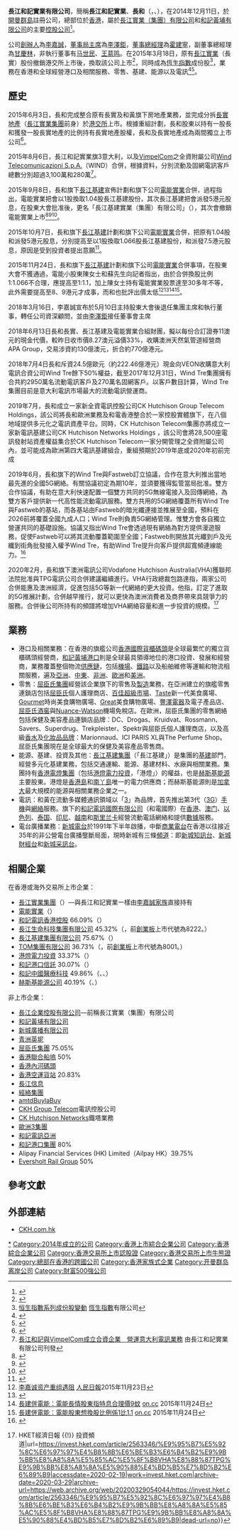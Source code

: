 {{Redirect|長和}}
{{Infobox Company
|name = 長江和記實業有限公司
|name_en = CHEUNG KONG Hutchison Holdings Limited
|company_logo = [[File:Cheung_Kong_Holdings.svg|100px]]
|company_type = [[上市公司|上市公司]]
|local_code_name = HK
|local_code = F0021154
|traded_as = {{hkex|1}}<br/>{{otcbb|CKHUY}}
|company_slogan =
|listing =
|location = {{HKG}}[[中環|中環]][[皇后大道|皇后大道中]]2號[[長江集團中心|長江集團中心]]48樓
|founder = [[李嘉誠|李嘉誠]]
|chairman = [[李澤鉅|李澤鉅]]
|MD = [[李澤鉅|李澤鉅]]和[[霍建寧|霍建寧]]
|industry = 綜合企業
|sales =
|profit =
|asset =
|revenue =
|market_value =
|num_employees =
|products = 核心業務包括港口及相關業務、零售、基建、能源及電訊
|subsid = [[長江企業控股|長江企業控股]]、[[和記黃埔|和記黃埔]]
|homepage = [http://www.ckh.com.hk/ CKH.com.hk]
}}  
'''長江和記實業有限公司'''，簡稱'''長江和記實業'''、'''長和'''（{{lang-en|CHEUNG KONG Hutchison Holdings Limited}}，{{hkex|1}}、{{otcbb|CKHUY}}），在2014年12月11日，於[[開曼群島|開曼群島]]註冊公司，總部位於[[香港|香港]]，屬於[[長江實業|長江實業（集團）有限公司]]和[[和記黃埔|和記黃埔有限公司]]的主要[[控股公司|控股公司]]<ref>{{Cite web |url=http://www.hkexnews.hk/listedco/listconews/SEHK/2015/0109/LTN20150109206_C.pdf |title=重組通告1 |access-date=2015-03-10 |archive-date=2016-04-07 |archive-url=https://web.archive.org/web/20160407141601/http://www.hkexnews.hk/listedco/listconews/sehk/2015/0109/LTN20150109206_C.pdf |dead-url=no }}</ref>。

公司[[創辦人|創辦人]]為[[李嘉誠|李嘉誠]]，[[董事局主席|董事局主席]]為[[李澤鉅|李澤鉅]]，[[董事總經理|董事總經理]]為[[霍建寧|霍建寧]]，副董事總經理為[[甘慶林|甘慶林]]，非執行董事有[[馬世民|马世民]]、[[王䓪鳴|王䓪鸣]]。在2015年3月18日，原有[[長江實業|長江實業]]（長實）股份撤銷港交所上市後，換取該公司上市<ref>{{Cite web |url=http://www.hkexnews.hk/listedco/listconews/SEHK/2015/0310/LTN20150310737_C.PDF |title=重組通告2 |access-date=2015-03-10 |archive-date=2020-10-01 |archive-url=https://web.archive.org/web/20201001035630/https://www1.hkexnews.hk/listedco/listconews/sehk/2015/0310/ltn20150310737_c.pdf |dead-url=no }}</ref>，同時成為[[恆生指數|恆生指數]]成份股<ref>[http://www.hsi.com.hk/HSI-Net/static/revamp/contents/zh_hk/news/indexChgNotice/20150306c.pdf 恒生指數系列成份股變動] {{Wayback|url=http://www.hsi.com.hk/HSI-Net/static/revamp/contents/zh_hk/news/indexChgNotice/20150306c.pdf |date=20150402144058 }}[[恆生指數|恆生指數]]有限公司</ref>，業務在香港和全球經營港口及相關服務、零售、基建、能源以及電訊<ref>{{Cite web |url=http://www.ckh.com.hk/tc/about/structure.php |title=長江和記實業有限公司架構 |access-date=2015-06-04 |archive-date=2021-01-26 |archive-url=https://web.archive.org/web/20210126151354/https://www.ckh.com.hk/tc/about/structure.php |dead-url=no }}</ref><ref>{{Cite web |url=http://www.ckh.com.hk/tc/about/overview.php |title=長江和記實業有限公司簡介 |access-date=2015-06-04 |archive-date=2020-11-24 |archive-url=https://web.archive.org/web/20201124011516/https://www.ckh.com.hk/tc/about/overview.php |dead-url=no }}</ref>。

== 歷史 ==
2015年6月3日，長和完成整合原有長實及和黃旗下房地產業務，並完成分拆[[長實地產|長實地產]]（[[長江實業集團|長江實業集團]]前身）於[[港交所|港交所]]上市。根據重組計劃，長和股東以持有一股長和獲發一股長實地產的比例持有長實地產股權，長和及長實地產成為兩間獨立上市公司<ref>{{Cite web |url=http://www.irasia.com/listco/hk/ckh/announcement/a142681-cw0001ann.pdf |title=持續關連交易通告 |access-date=2015-06-06 |archive-date=2016-03-05 |archive-url=https://web.archive.org/web/20160305132438/http://irasia.com/listco/hk/ckh/announcement/a142681-cw0001ann.pdf |dead-url=no }}</ref>。

2015年8月6日，長江和記實業旗3意大利，以及[[VimpelCom|VimpelCom]]之全資附屬公司[[Wind_Telecomunicazioni_S.p.A.|Wind Telecomunicazioni S.p.A.]]（WIND）合併，根據資料，分別流動及固網電訊客戶總數分別超過3,100萬和280萬<ref>[http://www.ckh.com.hk/tc/media/topic/3062/CKHH-VimpelCom/ 長江和記與VimpelCom成立合資企業　營運意大利電訊業務] {{Wayback|url=http://www.ckh.com.hk/tc/media/topic/3062/CKHH-VimpelCom/ |date=20200329053956 }}由長江和記實業有限公司刊發</ref>。

2015年9月8日，長和旗下[[長江基建|長江基建]]宣佈計劃和旗下公司[[電能實業|電能實業]]合併，過程指出，電能實業把會以1股換取1.04股長江基建股份，其次長江基建把會派發5港元股息，在股東大會批准後，更名「長江基建實業（集團）有限公司」（{{lang-en|CK Infrastructure Assets (Holdings) Limited}}），其次會撤銷電能實業上市<ref>{{Cite web |url=http://www.hkexnews.hk/listedco/listconews/sehk/2015/0908/LTN20150908205_C.pdf |title=建議合併長江基建集團有限公司與電能實業有限公司涉及透過協議安排方式向電能實業有限公司計劃股東提出股份交換要約以註銷所有計劃股份（長江和記實業有限公司）通告 |access-date=2015-09-08 |archive-date=2016-03-05 |archive-url=https://web.archive.org/web/20160305023026/http://www.hkexnews.hk/listedco/listconews/sehk/2015/0908/LTN20150908205_C.pdf |dead-url=no }}</ref><ref>{{Cite web |url=http://www.hkexnews.hk/listedco/listconews/sehk/2015/0908/LTN20150908203_C.pdf |title=建議合併長江基建集團有限公司與電能實業有限公司涉及透過協議安排方式向電能實業有限公司計劃股東提出股份交換要約以註銷所有計劃股份（電能實業有限公司）通告 |access-date=2015-09-08 |archive-date=2019-08-18 |archive-url=https://web.archive.org/web/20190818122029/https://www1.hkexnews.hk/listedco/listconews/sehk/2015/0908/ltn20150908203_c.pdf |dead-url=no }}</ref><ref>{{Cite web |url=http://www.hkexnews.hk/listedco/listconews/sehk/2015/0908/LTN20150908199_C.PDF |title=建議合併長江基建集團有限公司與電能實業有限公司涉及透過協議安排方式向電能實業有限公司計劃股東提出股份交換要約　以註銷所有計劃股份（長江基建集團有限公司）通告 |access-date=2015-09-08 |archive-date=2016-03-05 |archive-url=https://web.archive.org/web/20160305020826/http://www.hkexnews.hk/listedco/listconews/sehk/2015/0908/LTN20150908199_C.PDF |dead-url=no }}</ref>。

2015年10月7日，長和旗下[[長江基建|長江基建]]計劃和旗下公司[[電能實業|電能實業]]合併，把原有1.04股和派發5港元股息，分別提高至以1股換取1.066股長江基建股份，和派發7.5港元股息，原因是受到投資者提出意願<ref>{{Cite web |url=http://www.hkexnews.hk/listedco/listconews/sehk/2015/1007/LTN20151007679_C.pdf |title=建議合併長江基建與電能實業（1）新建議的應付計劃股東註銷代價（2）新建議的長江基建特別股息金額（3）建議增加長江基建法定股本（4）預期寄發計劃文件及長江基建通函日期通告 |access-date=2015-10-07 |archive-date=2017-08-09 |archive-url=https://web.archive.org/web/20170809203754/http://www.hkexnews.hk/listedco/listconews/sehk/2015/1007/LTN20151007679_C.pdf |dead-url=no }}</ref>。

2015年11月24日，長和旗下[[長江基建|長江基建]]計劃和旗下公司[[電能實業|電能實業]]合併事項，在股東大會不獲通過，電能小股東陳女士和蘇先生向記者指出，由於合併換股比例1:1.066不合理，應提高至1:1.1，加上陳女士持有電能實業股票達至30多年不等，此外需要提高至8、9港元才成事，而{{link-en|Institutional Shareholder Services|Institutional Shareholder Services|}}和{{link-en|GlassLewis|GlassLewis|}}也批評出價太低<ref>[http://paper.people.com.cn/gjjrb/html/2015-11/23/content_1635323.htm 李嘉诚资产重组遇阻] {{Wayback|url=http://paper.people.com.cn/gjjrb/html/2015-11/23/content_1635323.htm |date=20160202130847 }}[[人民日報|人民日報]]2015年11月23日</ref><ref>{{Cite web |url=http://www.hkexnews.hk/listedco/listconews/sehk/2015/1124/LTN20151124541_C.PDF |title=建議合併長江基建與電能實業（1）長江基建股東特別大會之結果（2）電能實業法院指令股東大會及電能實業股東大會之結果（3）該計劃失效（4）長江基建股份及債務證券復牌（5）電能實業股份復牌通告 |access-date=2015-11-24 |archive-date=2016-03-05 |archive-url=https://web.archive.org/web/20160305022007/http://www.hkexnews.hk/listedco/listconews/sehk/2015/1124/LTN20151124541_C.PDF |dead-url=no }}</ref><ref>[http://hk.on.cc/hk/bkn/cnt/finance/20151124/bkn-20151124131456421-1124_00842_001.html?eventsection=hk_finance&eventid=4028828d4ff98329015045805b3e2cec 長建併電能：電能長情股東指特息合理價9蚊] {{Wayback|url=http://hk.on.cc/hk/bkn/cnt/finance/20151124/bkn-20151124131456421-1124_00842_001.html?eventsection=hk_finance&eventid=4028828d4ff98329015045805b3e2cec |date=20201128191707 }}[[on.cc|on.cc]] 2015年11月24日</ref><ref>[http://hk.on.cc/hk/bkn/cnt/finance/20151124/bkn-20151124131318654-1124_00842_001.html?eventsection=hk_finance&eventid=4028828d4ff98329015045805b3e2cec 長建併電能：電能股東想換股比例係1比1.1] {{Wayback|url=http://hk.on.cc/hk/bkn/cnt/finance/20151124/bkn-20151124131318654-1124_00842_001.html?eventsection=hk_finance&eventid=4028828d4ff98329015045805b3e2cec |date=20201025195929 }}[[on.cc|on.cc]] 2015年11月24日</ref>。

2018年3月16日，李嘉誠宣布於5月10日主持股東大會後退任集團主席和執行董事，轉任公司資深顧問，並由[[李澤鉅|李澤鉅]]接任董事會主席

2018年6月13日長和長實、長江基建及電能實業合組財團，擬以每份合訂證券11澳元的現金代價，較昨日收市價8.27澳元溢價33%，收購澳洲天然氣管道經營商APA Group，交易涉資約130億澳元，折合約770億港元。

2018年7月4日長和斥資24.5億歐元（約222.46億港元）現金向VEON收購意大利電訊合資公司Wind Tre餘下50%權益，截至2017年12月31日，Wind Tre集團擁有合共約2950萬名流動電訊客戶及270萬名固網客戶。以客戶數目計算，Wind Tre集團目前是意大利電訊市場最大的流動電訊營運商。

2019年7月，長和成立一家新全資電訊控股公司CK Hutchison Group Telecom Holdings，該公司將長和歐洲業務及和電香港整合於一家控股實體旗下，在八個地域提供多元化之電訊資產平台。同時，CK Hutchison Telecom集團亦將成立一家新電訊基建公司CK Hutchison Networks Holdings ，該公司會將28,500座電訊發射站資產權益集合於CK Hutchison Telecom一家分開管理之全資附屬公司內，並可能成為歐洲第四大電訊基建組合，重組預期於2019年底或2020年初前完成

2019年6月，長和旗下的Wind Tre與Fastweb訂立協議，合作在意大利推出當地最先進的全國5G網絡。有關協議初定為期10年，並須要獲得監管當局批准。雙方合作協議，有助在意大利怏速配置一個雙方共同的5G無線電接入及回傳網絡，為雙方客戶提供新一代高性能流動電訊服務。雙方共用的5G網絡覆蓋所有Wind Tre與Fastweb的基站，而各基站由Fastweb的暗光纖連接並推展至全國，預料在2026前將覆蓋全國九成人口；Wind Tre則負責5G網絡管理。惟雙方會各自獨立營運共同的基礎設施。協議又指出Wind Tre會透過現有網絡為對方提供漫遊服務，促使Fastweb可以將其流動覆蓋範圍至全國；Fastweb則開放其光纖到戶及光纖到街角批發接入權予Wind Tre，有助Wind Tre提升向客戶提供超寬頻連線能力。<ref>{{Cite web|title=長和旗下Wind Tre與Fastweb合作 推意大利5G網絡|url=https://www.hk01.com/財經快訊/345056/長和旗下wind-tre與fastweb合作-推意大利5g網絡|accessdate=2020-02-20|date=2019-06-26|last=張梓瑩|work=香港01|language=zh-HK|archive-date=2020-02-20|archive-url=https://web.archive.org/web/20200220022011/https://www.hk01.com/%E8%B2%A1%E7%B6%93%E5%BF%AB%E8%A8%8A/345056/%E9%95%B7%E5%92%8C%E6%97%97%E4%B8%8Bwind-tre%E8%88%87fastweb%E5%90%88%E4%BD%9C-%E6%8E%A8%E6%84%8F%E5%A4%A7%E5%88%A95g%E7%B6%B2%E7%B5%A1|dead-url=no}}</ref>

2020年2月，長和旗下澳洲電訊公司Vodafone Hutchison Australia(VHA)獲聯邦法院批准與TPG電訊公司合併建議繼續進行。VHA行政總裁包路達指，兩家公司合併能惠及澳洲經濟，促進包括5G等新一代網絡的更大投資。他指，訂定了進取的5G推展計劃，合併越早推行，就可以更快為澳洲消費者及商界帶來具競爭力的服務。合併後公司所持有的頻譜將增加VHA網絡容量和進一步投資的規模。<ref>{{Cite web|title=財經新聞, 股市分析, 投資理財 {{!}} HKET經濟日報 {{!}} 投資頻道|url=https://invest.hket.com/article/2563346/%E9%95%B7%E5%92%8C%E6%97%97%E4%B8%8B%E6%BE%B3%E6%B4%B2%E9%9B%BB%E8%A8%8A%E5%85%AC%E5%8F%B8VHA%E8%88%87TPG%E9%9B%BB%E8%A8%8A%E5%90%88%E4%BD%B5%E7%8D%B2%E6%89%B9|accessdate=2020-02-19|work=invest.hket.com|archive-date=2020-03-29|archive-url=https://web.archive.org/web/20200329054044/https://invest.hket.com/article/2563346/%E9%95%B7%E5%92%8C%E6%97%97%E4%B8%8B%E6%BE%B3%E6%B4%B2%E9%9B%BB%E8%A8%8A%E5%85%AC%E5%8F%B8VHA%E8%88%87TPG%E9%9B%BB%E8%A8%8A%E5%90%88%E4%BD%B5%E7%8D%B2%E6%89%B9|dead-url=no}}</ref>
<br />

==業務==
* 港口及相關業務：在香港的旗艦公司[[香港國際貨櫃碼頭|香港國際貨櫃碼頭]]是全球最繁忙的獨立貨櫃碼頭經營商，[[和記黃埔港口|和記黃埔港口]]則是全球最具領導地位的港口投資、發展和經營商，業務覆蓋整個物流[[供應鏈|供應鏈]]，包括[[機場|機場]]、[[鐵路|鐵路]]以及船舶維修等運輸和物流相關服務，遍及[[亞洲|亞洲]]、[[中東|中東]]、[[非洲|非洲]]、[[歐洲|歐洲]]和[[美洲|美洲]]。
* 零售：[[屈臣氏集團|屈臣氏集團]]經營該企業旗下的零售及[[製造|製造]]業務，在亞洲建立的旗艦零售連鎖店包括[[屈臣氏|屈臣氏]]個人護理商店、[[百佳超級市場|百佳超級市場]]、[[Taste|Taste]]新一代美食廣場、[[Gourmet|Gourmet]]時尚美食購物廣場、[[Great|Great]]美食購物廣場、[[豐澤電器|豐澤電器]]及電子產品店、[[屈臣氏酒窖|屈臣氏酒窖]]與[[Nuance-Watson|Nuance-Watson]]機場免稅店。在歐洲，屈臣氏集團的零售網絡包括保健及美容產品連鎖店品牌：DC、Drogas、Kruidvat、Rossmann、Savers、Superdrug、Trekpleister、Spektr與屈臣氏個人護理商店，以及高級[[香水|香水]]及[[化妝品|化妝品]][[品牌|品牌]]：Marionnaud、ICI PARIS XL與The Perfume Shop。屈臣氏集團現在是全球最大的保健及美容產品零售商。
* 能源、基建、投資及其他：[[長江基建集團|長江基建集團]]（「長江基建」）是集團的[[基建|基建]]部門，經營多元化基建業務，包括交通運輸、能源、基建材料、水廠與相關業務。集團持有[[香港電燈|香港電燈集團]]（包括[[港燈電力投資|港燈電力投資]]，「港燈」）的權益，也是[[赫斯基能源|赫斯基能源]]主要股東。港燈是[[香港島|香港島]]和[[南丫島|南丫島]]唯一的電力供應商；而赫斯基能源則是[[加拿大|加拿大]]最大規模的能源與相關業務企業之一。
* 電訊：和黃在流動多媒體通訊領域以「[[3_(電訊)|3]]」為品牌，首先推出第3代（[[3G|3G]]）[[手機|手機]]與[[網絡|網絡]]服務。旗下的[[和記電訊國際有限公司|和記電訊國際有限公司]]（和電國際）在[[香港|香港]]、[[澳门|澳门]]、[[以色列|以色列]]、[[泰国|泰国]]、[[印尼|印尼]]、[[越南|越南]]和[[斯里兰卡|斯里兰卡]]經營流動電話網絡和提供[[數據|數據]]服務。
* 電台廣播業務：[[新城電台|新城電台]]於1991年下半年啟播，中斷[[商業電台|商業電台]]在香港以往接近35年的非公營電台廣播壟斷局面，現時新城有三條[[頻道|頻道]]：即[[新城知訊台|新城知訊台]]、[[新城財經台|新城財經台]]和[[新城采訊台|新城采訊台]]。

==相關企業==
在香港或海外交易所上市企業：
* [[長江實業集團|長江實業集團]]（{{hkex2|1113}}）—與長江和記實業一樣由[[李嘉誠家族|李嘉誠家族]]直接持有
* [[電能實業|電能實業]]（{{hkex2|0006}}）
* [[和記電訊香港控股|和記電訊香港控股]] 66.09%（{{hkex2|0215}}）
* [[長江生命科技|長江生命科技集團有限公司]] 45.32%（{{hkex2|0775}}，前[[香港創業板|創業板]]上市代號為8222。）
* [[長江基建|長江基建集團有限公司]] 75.67%（{{hkex2|1038}}）
* [[TOM集團|TOM集團有限公司]] 36.73%（{{hkex2|2383}}，前[[香港創業板|創業板]]上市代號為8001。）
* [[港燈電力投資|港燈電力投資]] 33.37%（{{hkex2|02638}}）
* [[和記港口信託|和記港口信託]] 30.07%（{{sgx|NS8U}}）
* [[和記中國醫療科技|和記中國醫療科技]] 49.86%（{{LSE|HCM}}、{{nasdaq|HCM}}、{{hkex2|0013}}）
* [[赫斯基能源公司|赫斯基能源公司]] 40.19%（{{Tsx|HSE}}、{{Tsx|HSE.PR.A}}）

非上市企業：
* [[長江企業控股有限公司|長江企業控股有限公司]]—前稱長江實業（集團）有限公司
* [[和記黃埔有限公司|和記黃埔有限公司]]
* [[新城電台|新城廣播有限公司]]
* [[青洲英坭|青洲英坭]]
* [[屈臣氏集團|屈臣氏集團]] 75.05%
* [[香港聯合船塢|香港聯合船塢]] 50%
* [[香港內河碼頭|香港內河碼頭]]
* [[香港空運貨站|香港空運貨站]] 20.83%
* [[長江信息|長江信息]]
* [[經絡集團_(香港)|經絡集團]]
* [[amtdBuylaBuy|amtdBuylaBuy]]
* [[CKH_Group_Telecom|CKH Group Telecom]]電訊控股公司
* [[CK_Hutchison_Networks|CK Hutchison Networks]]鐵塔業務
* [[歐洲3集團|歐洲3集團]]
* [[和記電訊亞洲|和記電訊亞洲]]
* [[和記港口集團|和記港口集團]] 80%
* Alipay Financial Services (HK) Limited（Ailpay HK）39.75%
* [[Eversholt_Rail_Group|Eversholt Rail Group]] 50%

==參考文獻==
{{REFLIST|2}}

==外部連結==
*[http://www.ckh.com.hk/ CKH.com.hk] {{Wayback|url=http://www.ckh.com.hk/ |date=20150509135318 }}

{{長江集團}}
{{Hang Seng Index Constituent Stocks}}
{{主要电信公司}}

{{Authority control}}
[[Category:長和集團|*]]
[[Category:2014年成立的公司|Category:2014年成立的公司]]
[[Category:香港上市綜合企業公司|Category:香港上市綜合企業公司]]
[[Category:香港綜合企業公司|Category:香港綜合企業公司]]
[[Category:香港交易所上市認股證|Category:香港交易所上市認股證]]
[[Category:香港交易所上市牛熊證|Category:香港交易所上市牛熊證]]
[[Category:總部在香港的跨國公司|Category:總部在香港的跨國公司]]
[[Category:香港家族式企業|Category:香港家族式企業]]
[[Category:开曼群岛离岸公司|Category:开曼群岛离岸公司]]
[[Category:財富500強公司|Category:財富500強公司]]
